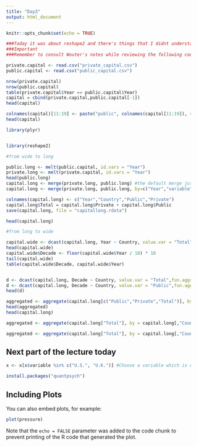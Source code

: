 ```yaml
---
title: "Day3"
output: html_document
---
```


```r
knitr::opts_chunk$set(echo = TRUE)

###Today it was about reshape2 and there's things that I didnt understand yet 
###Important
###Remember to consult Wouter's notes while reviewing the following codes

private.capital <- read.csv("private_capital.csv")
public.capital <- read.csv("public_capital.csv")

nrow(private.capital)
nrow(public.capital)
table(private.capital$Year == public.capital$Year)
capital = cbind(private.capital,public.capital[-1])
head(capital)

colnames(capital)[11:19] <- paste("public", colnames(capital[11:19]), sep = ".")
head(capital)

library(plyr)


library(reshape2)

#from wide to long

public.long <- melt(public.capital, id.vars = "Year")
private.long <- melt(private.capital, id.vars = "Year")
head(public.long)
capital.long <- merge(private.long, public.long) #the default merge just looks for everything that has the same values, which in this case only Spain and that's why it retains only Spain's data and discards everything else
capital.long <- merge(private.long, public.long, by=c("Year","variable")) 

colnames(capital.long) <- c("Year","Country","Public","Private")
capital.long$Total = capital.long$Private + capital.long$Public
save(capital.long, file = "capitallong.rdata")

head(capital.long)

#from long to wide

capital.wide <- dcast(capital.long, Year ~ Country, value.var = "Total") #value.var just stores the value
head(capital.wide)
capital.wide$Decade <- floor(capital.wide$Year / 10) * 10
tail(capital.wide)
table(capital.wide$Decade, capital.wide$Year)


d <- dcast(capital.long, Decade ~ Country, value.var = "Total",fun.aggregate = mean) #casting the data, taking the mean of the values inside the column "Total". What it is basically doing is mean(value.var[row = row & column = column]. 
d <- dcast(capital.long, Decade ~ Country, value.var = "Public",fun.aggregate = mean) #casting the data, taking the mean of the values inside the colum "Public"
head(d)

aggregated <- aggregate(capital.long[c("Public","Private","Total")], by = capital.long[c("Decade","Country")], FUN = mean)
head(aggregated)
head(capital.long)

aggregated <- aggregate(capital.long["Total"], by = capital.long[,"Country"], FUN = mean) #This gives an error because by = needs to be filled with a list or a dataframe while here the subset is a vector

aggregated <- aggregate(capital.long["Total"], by = capital.long[,"Country", drop = F], FUN = mean) #Just add drop = F to indicate that you don't want it to automatically drop the subset into a vector

```

## Next part of the lecture today

```r

x <- x[x$variable %in% c("U.S.", "U.K.")] #Choose a variable which is either US or UK

install.packages("quantpsych")
```

## Including Plots

You can also embed plots, for example:

```r
plot(pressure)
```

Note that the `echo = FALSE` parameter was added to the code chunk to prevent printing of the R code that generated the plot.
